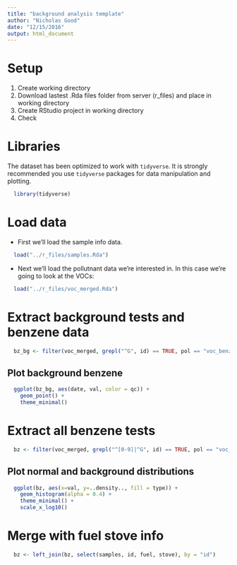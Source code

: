 ```yaml
---
title: "background analysis template"
author: "Nicholas Good"
date: "12/15/2016"
output: html_document
---
```


# Setup

1. Create working directory
2. Download lastest .Rda files folder from server (r_files) and place in working directory
3. Create RStudio project in working directory
4. Check

# Libraries

The dataset has been optimized to work with `tidyverse`. It is strongly recommended you use `tidyverse` packages for data manipulation and plotting.

```r
  library(tidyverse)
```

# Load data

* First we'll load the sample info data.

```r
  load("../r_files/samples.Rda") 
```

* Next we'll load the pollutnant data we're interested in. In this case we're going to look at the VOCs:

```r
  load("../r_files/voc_merged.Rda")
```

# Extract background tests and benzene data

```r
  bz_bg <- filter(voc_merged, grepl("^G", id) == TRUE, pol == "voc_benzene")
```

## Plot background benzene

```r
  ggplot(bz_bg, aes(date, val, color = qc)) +
    geom_point() +
    theme_minimal()
```

# Extract all benzene tests

```r
  bz <- filter(voc_merged, grepl("^[0-9]|^G", id) == TRUE, pol == "voc_benzene", val != -8888)
```

## Plot normal and background distributions

```r
  ggplot(bz, aes(x=val, y=..density.., fill = type)) +
    geom_histogram(alpha = 0.4) +
    theme_minimal() +
    scale_x_log10()
```

# Merge with fuel stove info

```r
  bz <- left_join(bz, select(samples, id, fuel, stove), by = "id")
```


